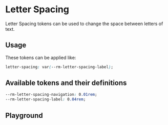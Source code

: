 
# Letter Spacing

Letter Spacing tokens can be used to change the space between letters of text.

## Usage

These tokens can be applied like:

```css
letter-spacing: var(--rm-letter-spacing-label);
```

## Available tokens and their definitions

```css
--rm-letter-spacing-navigation: 0.01rem;
--rm-letter-spacing-label: 0.04rem;
```

## Playground

<Primary />
<ArgsTable of="." story="^" />
